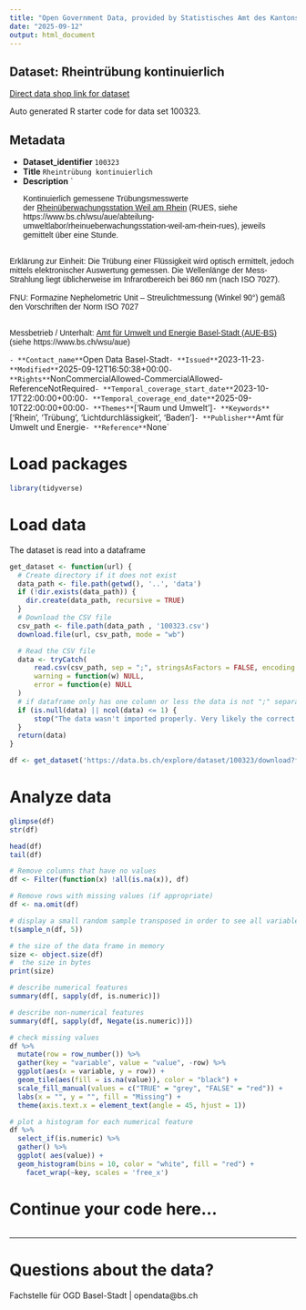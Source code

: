 ```yaml
---
title: "Open Government Data, provided by Statistisches Amt des Kantons Basel-Stadt - Fachstelle OGD"
date: "2025-09-12"
output: html_document
---
```


## Dataset: Rheintrübung kontinuierlich

[Direct data shop link for dataset](https://data.bs.ch/explore/dataset/100323)

Auto generated R starter code for data set 100323.

## Metadata

- **Dataset_identifier** `100323`
- **Title** `Rheintrübung kontinuierlich`
- **Description** `<p class=""></p><div style="text-align: left;"><p class="MsoNormal" style="margin-bottom: 0.0001pt; line-height: normal; background-image: initial; background-position: initial; background-size: initial; background-repeat: initial; background-attachment: initial; background-origin: initial; background-clip: initial;"><span style="font-size: 10.5pt; font-family: Arial, sans-serif;">Kontinuierlich gemessene Trübungsmesswerte der <a href="https://www.bs.ch/wsu/aue/abteilung-umweltlabor/rheinueberwachungsstation-weil-am-rhein-rues" target="_blank"><span style="background-image: initial; background-position: initial; background-size: initial; background-repeat: initial; background-attachment: initial; background-origin: initial; background-clip: initial;">Rheinüberwachungsstation
Weil am Rhein</span></a> (RUES, siehe
https://www.bs.ch/wsu/aue/abteilung-umweltlabor/rheinueberwachungsstation-weil-am-rhein-rues),
jeweils gemittelt über eine Stunde. <br>
 <o:p></o:p></span></p>

<p class="MsoNormal" style="margin-bottom:0cm;margin-bottom:.0001pt;line-height:
normal"><span style="font-size: 10.5pt; font-family: Arial, sans-serif; background-image: initial; background-position: initial; background-size: initial; background-repeat: initial; background-attachment: initial; background-origin: initial; background-clip: initial;">Erklärung zur Einheit: Die Trübung einer
Flüssigkeit wird optisch ermittelt, jedoch mittels elektronischer Auswertung
gemessen. Die Wellenlänge der Mess-Strahlung liegt üblicherweise im
Infrarotbereich bei 860 nm (nach ISO 7027). <br>
<br>
FNU: Formazine Nephelometric Unit – Streulichtmessung (Winkel 90°) gemäß den
Vorschriften der Norm ISO 7027 <br>
<br>
<o:p></o:p></span></p>

<p class="MsoNormal" style="margin-bottom:0cm;margin-bottom:.0001pt;line-height:
normal"><span style="font-size: 10.5pt; font-family: Arial, sans-serif; background-image: initial; background-position: initial; background-size: initial; background-repeat: initial; background-attachment: initial; background-origin: initial; background-clip: initial;">Messbetrieb / Unterhalt: <a href="https://www.bs.ch/wsu/aue" target="_blank">Amt
für Umwelt und Energie Basel-Stadt (AUE-BS)</a> <br>
(siehe https://www.bs.ch/wsu/aue)<o:p></o:p></span></p></div><p></p><p></p>`
- **Contact_name** `Open Data Basel-Stadt`
- **Issued** `2023-11-23`
- **Modified** `2025-09-12T16:50:38+00:00`
- **Rights** `NonCommercialAllowed-CommercialAllowed-ReferenceNotRequired`
- **Temporal_coverage_start_date** `2023-10-17T22:00:00+00:00`
- **Temporal_coverage_end_date** `2025-09-10T22:00:00+00:00`
- **Themes** `['Raum und Umwelt']`
- **Keywords** `['Rhein', 'Trübung', 'Lichtdurchlässigkeit', 'Baden']`
- **Publisher** `Amt für Umwelt und Energie`
- **Reference** `None`


# Load packages

```r

library(tidyverse)
```

# Load data

The dataset is read into a dataframe

```r
get_dataset <- function(url) {
  # Create directory if it does not exist
  data_path <- file.path(getwd(), '..', 'data')
  if (!dir.exists(data_path)) {
    dir.create(data_path, recursive = TRUE)
  }
  # Download the CSV file
  csv_path <- file.path(data_path , '100323.csv')
  download.file(url, csv_path, mode = "wb")

  # Read the CSV file
  data <- tryCatch(
      read.csv(csv_path, sep = ";", stringsAsFactors = FALSE, encoding = "UTF-8"),
      warning = function(w) NULL,
      error = function(e) NULL
  )
  # if dataframe only has one column or less the data is not ";" separated
  if (is.null(data) || ncol(data) <= 1) {
      stop("The data wasn't imported properly. Very likely the correct separator couldn't be found.\nPlease check the dataset manually and adjust the code.")
  }
  return(data)
}
```

```r

df <- get_dataset('https://data.bs.ch/explore/dataset/100323/download?format=csv&timezone=Europe%2FZurich')

```

# Analyze data

```r

glimpse(df)
str(df)

head(df)
tail(df)

```

```r
# Remove columns that have no values
df <- Filter(function(x) !all(is.na(x)), df)

# Remove rows with missing values (if appropriate)
df <- na.omit(df)
```

```r
# display a small random sample transposed in order to see all variables
t(sample_n(df, 5))
```

```r
# the size of the data frame in memory
size <- object.size(df)
#  the size in bytes
print(size)
```

```r
# describe numerical features
summary(df[, sapply(df, is.numeric)])
```

```r
# describe non-numerical features
summary(df[, sapply(df, Negate(is.numeric))])
```

```r
# check missing values
df %>%
  mutate(row = row_number()) %>%
  gather(key = "variable", value = "value", -row) %>%
  ggplot(aes(x = variable, y = row)) +
  geom_tile(aes(fill = is.na(value)), color = "black") +
  scale_fill_manual(values = c("TRUE" = "grey", "FALSE" = "red")) +
  labs(x = "", y = "", fill = "Missing") +
  theme(axis.text.x = element_text(angle = 45, hjust = 1))
```

```r
# plot a histogram for each numerical feature
df %>%
  select_if(is.numeric) %>%
  gather() %>%
  ggplot( aes(value)) +
  geom_histogram(bins = 10, color = "white", fill = "red") +
    facet_wrap(~key, scales = 'free_x')
```

# Continue your code here...

```r

```
------------------------------------------------------------------------

# Questions about the data?

Fachstelle für OGD Basel-Stadt | opendata@bs.ch
